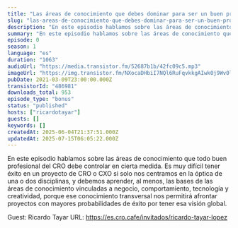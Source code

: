 ```yaml
---
title: "Las áreas de conocimiento que debes dominar para ser un buen profesional del CRO, con Ricardo Tayar"
slug: "las-areas-de-conocimiento-que-debes-dominar-para-ser-un-buen-profesional-del-cro-con-ricardo-tayar"
description: "En este episodio hablamos sobre las áreas de conocimiento que todo buen profesional del CRO debe controlar en cierta medida. Es muy difícil tener éxito en un proyecto de CRO o CXO si solo nos centramos en la óptica de una o dos disciplinas, y debemos aprender, al menos, las bases de las áreas de conocimiento vinculadas a negocio, comportamiento, tecnología y creatividad, porque ese conocimiento transversal nos permitirá afrontar proyectos con mayores probabilidades de éxito por tener esa visión global.\n\nGuest: Ricardo Tayar\nURL: https://es.cro.cafe/invitados/ricardo-tayar-lopez"
summary: "En este episodio hablamos sobre las áreas de conocimiento que todo buen profesional del CRO debe controlar en cierta medida. Es muy difícil tener éxito en un proyecto de CRO o CXO si solo nos centramos en la óptica de una o dos disciplinas, y debemos aprender, al menos, las bases de las áreas de conocimiento vinculadas a negocio, comportamiento, tecnología y creatividad, porque ese conocimiento transversal nos permitirá afrontar proyectos con mayores probabilidades de éxito por tener esa visión global."
episode: 0
season: 1
language: "es"
duration: "1063"
audioUrl: "https://media.transistor.fm/52687b1b/42fc09c5.mp3"
imageUrl: "https://img.transistor.fm/NXocaDHbiI7NQl6RuFqvkkgAIwk0j9Wv0lF0vXoIxis/rs:fill:3000:3000:1/q:60/aHR0cHM6Ly9pbWct/dXBsb2FkLXByb2R1/Y3Rpb24udHJhbnNp/c3Rvci5mbS9iNTlh/OTJlMWYyZTI5OTdi/ZjRmMTA2YjcyNDMy/N2RiYi5qcGVn.webp"
pubDate: 2021-03-09T23:00:00.000Z
transistorId: "486981"
downloads_total: 953
episode_type: "bonus"
status: "published"
hosts: ["ricardotayar"]
guests: []
keywords: []
createdAt: 2025-06-04T21:37:51.000Z
updatedAt: 2025-07-15T06:05:22.000Z
---
```


En este episodio hablamos sobre las áreas de conocimiento que todo buen profesional del CRO debe controlar en cierta medida. Es muy difícil tener éxito en un proyecto de CRO o CXO si solo nos centramos en la óptica de una o dos disciplinas, y debemos aprender, al menos, las bases de las áreas de conocimiento vinculadas a negocio, comportamiento, tecnología y creatividad, porque ese conocimiento transversal nos permitirá afrontar proyectos con mayores probabilidades de éxito por tener esa visión global.

Guest: Ricardo Tayar
URL: https://es.cro.cafe/invitados/ricardo-tayar-lopez
